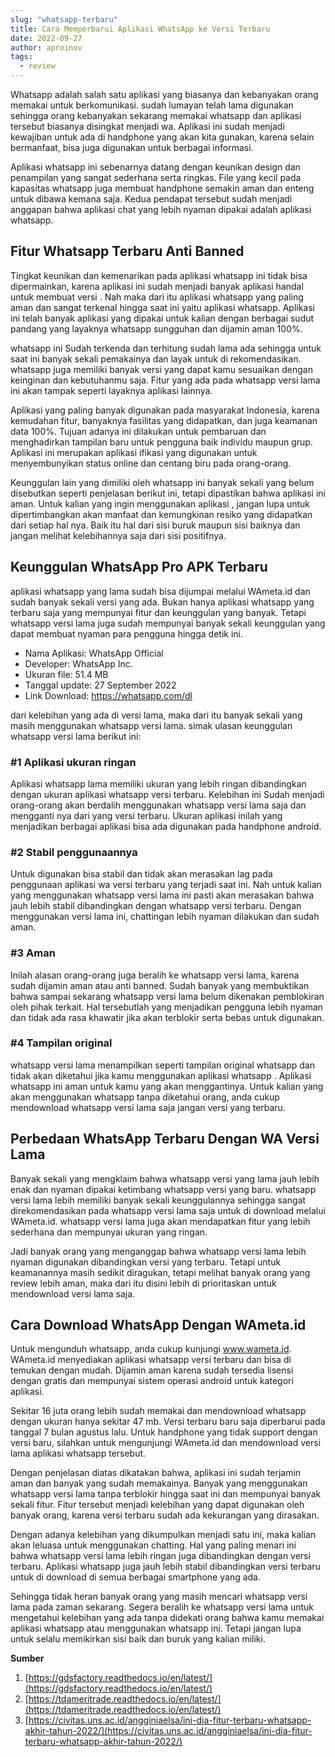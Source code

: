 ```yaml
---
slug: "whatsapp-terbaru"
title: Cara Memperbarui Aplikasi WhatsApp ke Versi Terbaru
date: 2022-09-27
author: aproinov
tags:
  - review
---
```


Whatsapp adalah salah satu aplikasi yang biasanya dan kebanyakan orang memakai untuk berkomunikasi. sudah lumayan telah lama digunakan sehingga orang kebanyakan sekarang memakai whatsapp dan aplikasi tersebut biasanya disingkat menjadi wa. Aplikasi ini sudah menjadi kewajiban untuk ada di handphone yang akan kita gunakan, karena selain bermanfaat, bisa juga digunakan untuk berbagai informasi.

Aplikasi whatsapp ini sebenarnya datang dengan keunikan design dan penampilan yang sangat sederhana serta ringkas. File yang kecil pada kapasitas whatsapp juga membuat handphone semakin aman dan enteng untuk dibawa kemana saja. Kedua pendapat tersebut sudah menjadi anggapan bahwa aplikasi chat yang lebih nyaman dipakai adalah aplikasi whatsapp.

## Fitur  Whatsapp Terbaru Anti Banned

Tingkat keunikan dan kemenarikan pada aplikasi whatsapp ini tidak bisa dipermainkan, karena aplikasi ini sudah menjadi banyak aplikasi handal untuk membuat versi . Nah maka dari itu aplikasi  whatsapp yang paling aman dan sangat terkenal hingga saat ini yaitu aplikasi  whatsapp. Aplikasi ini telah banyak aplikasi yang dipakai untuk kalian dengan berbagai sudut pandang yang layaknya whatsapp sungguhan dan dijamin aman 100%.

 whatsapp ini Sudah terkenda dan terhitung sudah lama ada sehingga untuk saat ini banyak sekali pemakainya dan layak untuk di rekomendasikan.  whatsapp juga memiliki banyak versi yang dapat kamu sesuaikan dengan keinginan dan kebutuhanmu saja. Fitur yang ada pada  whatsapp versi lama ini akan tampak seperti layaknya aplikasi  lainnya.

Aplikasi yang paling banyak digunakan pada masyarakat Indonesia, karena kemudahan fitur, banyaknya fasilitas yang didapatkan, dan juga keamanan data 100%. Tujuan adanya ini dilakukan untuk pembaruan dan menghadirkan tampilan baru untuk pengguna baik individu maupun grup. Aplikasi ini merupakan aplikasi ifikasi yang digunakan untuk menyembunyikan status online dan centang biru pada orang-orang.

Keunggulan lain yang dimiliki oleh  whatsapp ini banyak sekali yang belum disebutkan seperti penjelasan berikut ini, tetapi dipastikan bahwa aplikasi ini aman. Untuk kalian yang ingin menggunakan aplikasi , jangan lupa untuk dipertimbangkan akan manfaat dan kemungkinan resiko yang didapatkan dari setiap hal nya. Baik itu hal dari sisi buruk maupun sisi baiknya dan jangan melihat kelebihannya saja dari sisi positifnya.

## Keunggulan  WhatsApp Pro APK Terbaru

aplikasi  whatsapp yang lama sudah bisa dijumpai melalui WAmeta.id dan sudah banyak sekali versi yang ada. Bukan hanya aplikasi  whatsapp yang terbaru saja yang mempunyai fitur dan keunggulan yang banyak. Tetapi  whatsapp versi lama juga sudah mempunyai banyak sekali keunggulan yang dapat membuat nyaman para pengguna hingga detik ini.

- Nama Aplikasi: WhatsApp Official
- Developer: WhatsApp Inc.
- Ukuran file: 51.4 MB
- Tanggal update: 27 September 2022
- Link Download: https://whatsapp.com/dl

dari kelebihan yang ada di versi lama, maka dari itu banyak sekali yang masih menggunakan  whatsapp versi lama. simak ulasan keunggulan  whatsapp versi lama berikut ini:

### #1 Aplikasi ukuran ringan

Aplikasi  whatsapp lama memiliki ukuran yang lebih ringan dibandingkan dengan ukuran aplikasi  whatsapp versi terbaru. Kelebihan ini Sudah menjadi orang-orang akan berdalih menggunakan  whatsapp versi lama saja dan mengganti nya dari yang versi terbaru. Ukuran aplikasi inilah yang menjadikan berbagai aplikasi bisa ada digunakan pada handphone android.

### #2 Stabil penggunaannya

Untuk digunakan bisa stabil dan tidak akan merasakan lag pada penggunaan aplikasi  wa versi terbaru yang terjadi saat ini. Nah untuk kalian yang menggunakan  whatsapp versi lama ini pasti akan merasakan bahwa jauh lebih stabil dibandingkan dengan  whatsapp versi terbaru. Dengan menggunakan versi lama ini, chattingan lebih nyaman dilakukan dan sudah aman.

### #3 Aman 

Inilah alasan orang-orang juga beralih ke  whatsapp versi lama, karena sudah dijamin aman atau anti banned. Sudah banyak yang membuktikan bahwa sampai sekarang  whatsapp versi lama belum dikenakan pemblokiran oleh pihak terkait. Hal tersebutlah yang menjadikan pengguna lebih nyaman dan tidak ada rasa khawatir jika akan terblokir serta bebas untuk digunakan.

### #4 Tampilan original

 whatsapp versi lama menampilkan seperti tampilan original whatsapp dan tidak akan diketahui jika kamu menggunakan aplikasi whatsapp . Aplikasi whatsapp  ini aman untuk kamu yang akan menggantinya. Untuk kalian yang akan menggunakan whatsapp  tanpa diketahui orang, anda cukup mendownload  whatsapp versi lama saja jangan versi yang terbaru.

## Perbedaan  WhatsApp Terbaru Dengan  WA Versi Lama

Banyak sekali yang mengklaim bahwa  whatsapp versi yang lama jauh lebih enak dan nyaman dipakai ketimbang  whatsapp versi yang baru.  whatsapp versi lama lebih memiliki banyak sekali keunggulannya sehingga sangat direkomendasikan pada  whatsapp versi lama saja untuk di download melalui WAmeta.id.  whatsapp versi lama juga akan mendapatkan fitur yang lebih sederhana dan mempunyai ukuran yang ringan. 

Jadi banyak orang yang menganggap bahwa  whatsapp versi lama lebih nyaman digunakan dibandingkan versi yang terbaru. Tetapi untuk keamanannya masih sedikit diragukan, tetapi melihat banyak orang yang review lebih aman, maka dari itu disini lebih di prioritaskan untuk mendownload  versi lama saja. 

## Cara Download  WhatsApp Dengan WAmeta.id

Untuk mengunduh  whatsapp, anda cukup kunjungi www.wameta.id. WAmeta.id menyediakan aplikasi  whatsapp versi terbaru dan bisa di temukan dengan mudah. Dijamin aman karena sudah tersedia lisensi dengan gratis dan mempunyai sistem operasi android untuk kategori aplikasi.

Sekitar 16 juta orang lebih sudah memakai dan mendownload  whatsapp dengan ukuran hanya sekitar 47 mb. Versi terbaru baru saja diperbarui pada tanggal 7 bulan agustus lalu. Untuk handphone yang tidak support dengan versi baru, silahkan untuk mengunjungi WAmeta.id dan mendownload versi lama aplikasi  whatsapp tersebut.

Dengan penjelasan diatas dikatakan bahwa, aplikasi  ini sudah terjamin aman dan banyak yang sudah memakainya. Banyak yang menggunakan  whatsapp versi lama tanpa terblokir hingga saat ini dan mempunyai banyak sekali fitur. Fitur tersebut menjadi kelebihan yang dapat digunakan oleh banyak orang, karena versi terbaru sudah ada kekurangan yang dirasakan. 

Dengan adanya kelebihan yang dikumpulkan menjadi satu ini, maka kalian akan leluasa untuk menggunakan chatting. Hal yang paling menari ini bahwa  whatsapp versi lama lebih ringan juga dibandingkan dengan versi terbaru. Aplikasi  whatsapp juga jauh lebih stabil dibandingkan versi terbaru untuk di download di semua berbagai smartphone yang ada. 

Sehingga tidak heran banyak orang yang masih mencari  whatsapp versi lama pada zaman sekarang. Segera beralih ke  whatsapp versi lama untuk mengetahui kelebihan yang ada tanpa didekati orang bahwa kamu memakai aplikasi whatsapp  atau menggunakan  whatsapp ini. Tetapi jangan lupa untuk selalu memikirkan sisi baik dan buruk yang kalian miliki.

**Sumber**

1. [https://gdsfactory.readthedocs.io/en/latest/](https://gdsfactory.readthedocs.io/en/latest/)
2. [https://tdameritrade.readthedocs.io/en/latest/](https://tdameritrade.readthedocs.io/en/latest/)
3. [https://civitas.uns.ac.id/angginiaelsa/ini-dia-fitur-terbaru-whatsapp-akhir-tahun-2022/](https://civitas.uns.ac.id/angginiaelsa/ini-dia-fitur-terbaru-whatsapp-akhir-tahun-2022/)
